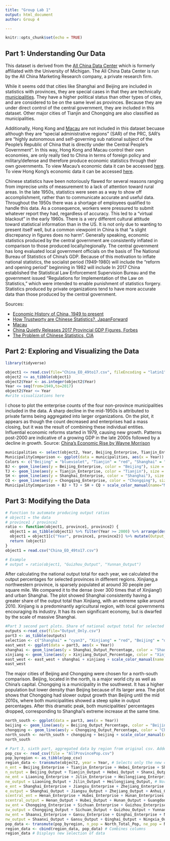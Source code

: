 ```yaml
---
title: "Group Lab 1"
output: html_document
author: Group 4

---
```


```r
knitr::opts_chunk$set(echo = TRUE)
```

## Part 1: Understanding Our Data
This dataset is derived from the [All China Data Center](https://chinadatacenter.net/Data/Services.aspx) which is formerly affiliated with the University of Michigan. The All China Data Center is run by the All China Marketing Research company, a private research firm. 

While it seems odd that cities like Shanghai and Beijing are included in statistics with provinces, they are special cases in that they are technically [municipalities](https://en.wikipedia.org/wiki/Direct-administered_municipalities_of_China). They have a higher political status than other types of cities, and are considered to be on the same level as provinces. Because they are under direct control of the central government, they are included in this dataset. Other major cities of Tianjin and Chongqing are also classified as municipalities.

Additionally, Hong Kong and [Macau](https://en.wikipedia.org/wiki/Macau) are not included in this dataset becuase although they are "special administrative regions" (SAR) of the PRC, SAR's are "highly autonomous and self-governing sub national subject of the People's Republic of China that is directly under the Central People's Government". In this way, Hong Kong and Macau control their own economies, are only really tied to China in terms of foreign policy and military/defense and therefore produce economic statistics through their own governments. To view Macau's economic data it can be accessed [here](https://www.gov.mo/en/about-macao-sar/statistics/). To view Hong Kong's economic data it can be accessed [here](https://www.hkeconomy.gov.hk/en/situation/index.htm). <!-- Should we include something about Taiwan in this section? -->


<!--Explain the time periods that might be the least reliable, and maybe summarize some of the suggested methods for “correcting” things like GDP data. *Need help with this section- I have not found what time periods are the least reliable nor have I found methods?? See the comments and if you have data, please add-->
Chinese statistics have been notoriously flawed for several reasons ranging from imprecise units of measurement to a lack of attention toward rural areas. In the late 1950s, statistics were seen as a way to show off accomplishment, rather than to communicate accurate and useful data. Throughout the 1950s there was a shortage of employees qualified to handle this data. As a consequence, workers were pressured to submit whatever report they had, regardless of accuracy. This led to a "virtual blackout" in the early 1960s. <!--This article also says that heavy industry statistics tend to be more accurate than those of light industry - wonder how this relates to the data?--> There is a very different cultural attitude toward statistical information than in the US. It is not only due to wanting to present itself well, but a common viewpoint in China is that "a slight discrepancy in figures does no harm".
Generally speaking, economic statistics produced by the central government are consistently inflated in comparison to those produced locally/regionally. The central government has long evaluated local government officials on the basis of The National Bureau of Statistics of China's GDP. Because of this motivation to inflate national statistics, the socialist period (1949-1980) will include <!-- probably inflated data? --> the "reform and opening period" beginning in 1982 will include <!-- more accurate data reflecting changes in the more-free market ? -->
In 2017 China established the Statistical Law Enforcement Supervision Bureau and the government issued “Regulations for Implementation of the Law on Statistics,” which were intended to enable punishment of statistics forgery. 
Statistics produced by private organizations tend to have more accurate data than those produced by the central government.
<!-- general source for this, Phil just said this in the lab 1 prompt -->

Sources: 

* [Economic History of China, 1949 to present](https://en.wikipedia.org/wiki/Economic_history_of_China_(1949%E2%80%93present))
* [How Trustworty are Chinese Statistics?, JapanForward](https://japan-forward.com/how-trustworthy-are-chinese-statistics-china-inflates-gdp-figures-by-478-billion-in-2017/)
* [Macau](https://en.wikipedia.org/wiki/Macau)
* [China Quietly Releases 2017 Provincial GDP Figures, Forbes](https://www.forbes.com/sites/salvatorebabones/2018/02/12/china-quietly-releases-2017-provincial-gdp-figures/#799c69ed20dc)
<!--Really interesting article from the CIA, goes into detail about Chinese history and statistics-->
* [The Problem of Chinese Statistics, CIA](https://www.cia.gov/library/center-for-the-study-of-intelligence/kent-csi/vol16no4/html/v17i1a07p_0001.htm)
<!--Here are a couple more articles on issues with Chinese statistics: https://www.economist.com/finance-and-economics/2018/07/07/chinas-statistics-are-bad-many-criticisms-of-them-are-worse and https://www.bloomberg.com/news/articles/2018-04-19/china-s-economic-stats-have-a-credibility-problem - I can send PDF copies if you run out of free articles to view on the sites-->

## Part 2: Exploring and Visualizing the Data

<!-- Explain interesting changes over time -->

<!-- 5 Visualizations + short explanations -->
```r
library(tidyverse)
```
```r
object1 <= read.csv(file="China_EO_49to17.csv", fileEncoding = "latin1")
object2 <= as_tibble(object1)
object2$Year <- as.integer(object2$Year)
Year <= seq(from=1949,to=2017)
object2$Year <= Year
#write visualizations here
```
<!--Emmi visualization-->
I chose to plot the enterprise counts of the four non-province municipalities included in the data. A sharp decline in the mid-1950s is attributed to private farms being aggregated into larger organizations. On the plot, it appears as though the count decreased and enterprises had a mass closing, but it was the result of combining these individual entities. Influential economic reforms started in 1979, causing new growth. Patterns post-2000 are indicative of a growing GDP in the late 2000s followed by a decline in growth. Source: [China's Economic Rise by Wayne Morrison](https://fas.org/sgp/crs/row/RL33534.pdf)
```r
municipalities <- select(object2, Year, Beijing_Enterprise, Tianjin_Enterprise, Shanghai_Enterprise, Chongqing_Enterprise) # Creates new variable with specific columns to examine
MunicipalityComparison <- ggplot(data = municipalities, aes(x = Year)) # New ggplot
Colors <- c("Beijing" = "blueviolet", "Tianjin" = "red", "Shanghai" = "cyan3", "Chongqing" = "blue") # Colors and labels for legend
BJ <- geom_line(aes(y = Beijing_Enterprise, color = "Beijing"), size = 1.5) # Store each line as a variable
TJ <- geom_line(aes(y = Tianjin_Enterprise, color = "Tianjin"), size = 1.5)
SH <- geom_line(aes(y = Shanghai_Enterprise, color = "Shanghai"), size = 1.5)
CQ <- geom_line(aes(y = Chongqing_Enterprise, color = "Chongqing"), size = 1.5)
MunicipalityComparison + BJ + TJ + SH + CQ + scale_color_manual(name="Municipality", values = Colors) + ggtitle("Change in Enterprise Counts in Chinese Municipalities") + theme_bw() + ylab("Enterprise Count")
```

## Part 3: Modifying the Data
<!--Function for output ratios, plot a few interesting comparisons-->
<!-- Plot and summarize relationship between output and number of enterprises for specific provinces -->
<!-- Find other data, visualize it, use it to modify existing data and visualize result -->
<!-- "Hidden" variables, visualize, maybe use statistical tests -->
<!-- Aggregate data by region -->

```r
# Function to automate producing output ratios
# object1 = the data
# province1 / province2
ratio <- function(object1, province1, province2) {
  object1 = as_tibble(object1) %>% filter(Year >= 2000) %>% arrange(desc(Year))
  object1 = object1[c("Year", province1, province2)] %>% mutate(Output_Ratio = .[[2]]/ .[[3]])
  return (object1)
}
object1 = read.csv("China_EO_49to17.csv")

# Example
# output = ratio(object1, "Guizhou_Output", "Yunnan_Output")


```
After calculating the national output total for each year, we calculated the output percentages for selected provinces in different regions. Xinjiang,a northwestern province, is sparsely populated at around 30 people per square mile. We compared it to the dense (over 300 times that of Xinjiang!) and urban Shanghai. The plot showed Shanghai consistently having a greater share of the output total than Xinjiang, with an extreme spike around 2010. Xinjiang is a predominantly agricultural region, with local governments encouraging its industry. It has its own significant economy, but is dwarfed by the scale of massive Shanghai.
```r
#Part 3 second part plots. Share of national output total for selected provinces in different areas of the country. Added explanations.
outputs <-read_csv(file="Output_Only.csv")
part3 <- as_tibble(outputs)
selection <- c("Shanghai" = "cyan3", "Xinjiang" = "red", "Beijing" = "darkviolet", "Chongqing" = "darkorange")
east_west <- ggplot(data = part3, aes(x = Year))
shanghai <- geom_line(aes(y = Shanghai_Output_Percentage, color = "Shanghai"), size = 1.5)
xinjiang <- geom_line(aes(y = Xinjiang_Output_Percentage, color = "Xinjiang"), size = 1.5)
east_west <- east_west + shanghai + xinjiang + scale_color_manual(name = "Province/Municipalilty", values = selection) + ggtitle("Eastern vs Western Province") + ylab("Output Percentage") + theme(plot.title = element_text(hjust = 0.5))
east_west
```
The major cities of Beijing and Chongqing were chosen for a north-south comparison. Beijing, located in the north, is a major world city as well as China's capital. Chongqing is a municipality in the southwest. It has a higher population but lower density than Beijing because of its larger area. The plot shows that Chongqing had slower output growth than Beijing until the mid 2010s, where both municipalities showed a steep spike in output percentages. After this dramatic peak, both municipalities' percentages dropped, corresponding to Shanghai's extreme increase at the same time.
```r
north_south <- ggplot(data = part3, aes(x = Year))
beijing <- geom_line(aes(y = Beijing_Output_Percentage, color = "Beijing"), size = 1.5)
chongqing <- geom_line(aes(y = Chongqing_Output_Percentage, color = "Chongqing"), size = 1.5)
north_south <- north_south + chongqing + beijing + scale_color_manual(name = "Province/Municipalilty", values = selection) + ggtitle("Northern vs Southern Province") + ylab("Output Percentage")+ theme(plot.title = element_text(hjust = 0.5))
north_south
```
```r
# Part 3, sixth part, aggregated data by region from original csv. Added the new population data by region from another csv. NA values screw up the data in the region_data when I knit the document, but it is calculated correctly when I run the chunk in RStudio. Probably need to change NA values to 0?
pop_csv <- read_csv(file = "AllProvincePop.csv")
pop_byregion <- as_tibble(pop_csv)
region_data <- transmute(object2, year = Year, # Selects only the new calculated columns
n_ent = Beijing_Enterprise + Tianjin_Enterprise + Hebei_Enterprise + Shanxi_Enterprise + InnerMongolia_Enterprise, # North region enterprise
n_output = Beijing_Output + Tianjin_Output + Hebei_Output + Shanxi_Output, # North region output
ne_ent = Liaoning_Enterprise + Jilin_Enterprise + Heilongjiang_Enterprise, # Northeast region enterprise
ne_output = Liaoning_Output + Jilin_Output + Heilongjiang_Output, # Northeast region output
e_ent = Shanghai_Enterprise + Jiangsu_Enterprise + Zhejiang_Enterprise + Anhui_Enterprise + Fujian_Enterprise + Jiangxi_Enterprise + Shandong_Enterprise, # East region enterprise
e_output = Shanghai_Output + Jiangsu_Output + Zhejiang_Output + Anhui_Output + Fujian_Output + Jiangxi_Output + Shandong_Output, # East region output
scentral_ent = Henan_Enterprise + Hubei_Enterprise + Hunan_Enterprises + Guangdong_Enterprise + Guangxi_Enterprise + Hainan_Enterprise, # South central region enterprise
scentral_output = Henan_Output + Hubei_Output + Hunan_Output + Guangdong_Output + Guangxi_Output + Hainan_Output, # South central region output
sw_ent = Chongqing_Enterprise + Sichuan_Enterprise + Guizhou_Enterprise + Yunnan_Enterprise + Tibet_Enterprise, # Southwest regionenterprise
sw_output = Chongqing_Output + Sichuan_Output + Guizhou_Output + Yunnan_Output + Tibet_Output, # Southwest region output
nw_ent = Shaanxi_Enterprise + Gansu_Enterprise + Qinghai_Enterprise + Ningxia_Enterprise + Xinjiang_Enterprise, # Northwest region enterprise
nw_output = Shaanxi_Output + Gansu_Output + Qinghai_Output + Ningxia_Output + Xinjiang_Output) # Northwest region output
pop_data <- transmute(pop_byregion, n_pop = North_Total_Pop, ne_pop = Northeast_Total_Pop, e_pop = East_Total_Pop, scentral_pop = SouthCentral_Total_Pop, sw_pop = Southwest_Total_Pop, nw_pop = Northwest_Total_Pop) # Selects only aggregate columns
region_data <- cbind(region_data, pop_data) # Combines columns
region_data # Displays new selection of data
```
